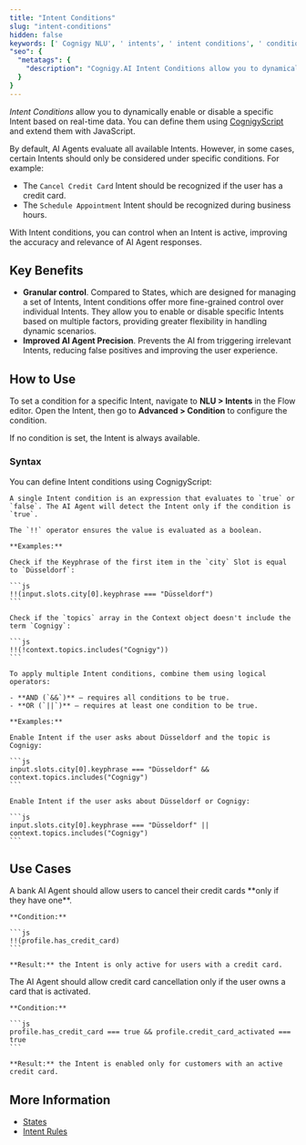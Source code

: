 ```yaml
---
title: "Intent Conditions"
slug: "intent-conditions"
hidden: false
keywords: [' Cognigy NLU', ' intents', ' intent conditions', ' conditions']
"seo": {
  "metatags": {
    "description": "Cognigy.AI Intent Conditions allow you to dynamically enable or disable a specific Intent based on real-time data"
  }
}
---
```


*Intent Conditions* allow you to dynamically enable or disable a specific Intent based on real-time data. You can define them using [CognigyScript](/ai/platform-features/cognigyscript) and extend them with JavaScript.

By default, AI Agents evaluate all available Intents. However, in some cases, certain Intents should only be considered under specific conditions. For example:

- The `Cancel Credit Card` Intent should be recognized if the user has a credit card.
- The `Schedule Appointment` Intent should be recognized during business hours.

With Intent conditions, you can control when an Intent is active, improving the accuracy and relevance of AI Agent responses.

## Key Benefits

- **Granular control**. Compared to States, which are designed for managing a set of Intents, Intent conditions offer more fine-grained control over individual Intents. They allow you to enable or disable specific Intents based on multiple factors, providing greater flexibility in handling dynamic scenarios.
- **Improved AI Agent Precision**. Prevents the AI from triggering irrelevant Intents, reducing false positives and improving the user experience.

## How to Use

To set a condition for a specific Intent, navigate to **NLU > Intents** in the Flow editor.
Open the Intent, then go to **Advanced > Condition** to configure the condition.

If no condition is set, the Intent is always available.

### Syntax

You can define Intent conditions using CognigyScript:

<AccordionGroup>
  <Accordion title="Single Condition">

    A single Intent condition is an expression that evaluates to `true` or `false`. The AI Agent will detect the Intent only if the condition is `true`.

    The `!!` operator ensures the value is evaluated as a boolean.

    **Examples:**

    Check if the Keyphrase of the first item in the `city` Slot is equal to `Düsseldorf`:

    ```js
    !!(input.slots.city[0].keyphrase === "Düsseldorf")
    ```

    Check if the `topics` array in the Context object doesn't include the term `Cognigy`:

    ```js
    !!(!context.topics.includes("Cognigy"))
    ```  
  </Accordion>

  <Accordion title="Multiple Conditions">

    To apply multiple Intent conditions, combine them using logical operators:

    - **AND (`&&`)** – requires all conditions to be true.
    - **OR (`||`)** – requires at least one condition to be true.

    **Examples:**

    Enable Intent if the user asks about Düsseldorf and the topic is Cognigy:

    ```js
    input.slots.city[0].keyphrase === "Düsseldorf" && context.topics.includes("Cognigy")
    ```

    Enable Intent if the user asks about Düsseldorf or Cognigy:

    ```js
    input.slots.city[0].keyphrase === "Düsseldorf" || context.topics.includes("Cognigy")
    ```
  </Accordion>
</AccordionGroup>

## Use Cases

<AccordionGroup>
  <Accordion title="Restricting an Intent Based on User Profile">
    A bank AI Agent should allow users to cancel their credit cards **only if they have one**.

    **Condition:**

    ```js
    !!(profile.has_credit_card)
    ```

    **Result:** the Intent is only active for users with a credit card.
  </Accordion>

  <Accordion title="Checking Multiple Profile Attributes">
    The AI Agent should allow credit card cancellation only if the user owns a card that is activated.

    **Condition:**

    ```js
    profile.has_credit_card === true && profile.credit_card_activated === true
    ```  

    **Result:** the Intent is enabled only for customers with an active credit card.
  </Accordion>
</AccordionGroup>

## More Information

- [States](/ai/agents/test/interaction-panel/state)
- [Intent Rules](/ai/platform-features/nlu/intents/rules)
